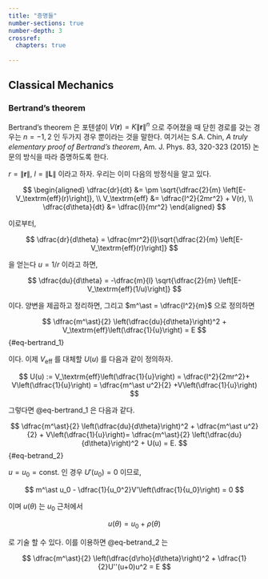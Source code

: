 ```yaml
---
title: "증명들"
number-sections: true
number-depth: 3
crossref:
  chapters: true
  
---
```


## Classical Mechanics

### Bertrand's theorem {#sec-Bertrand_theorem}

Bertrand's theorem 은 포텐셜이 $V(\boldsymbol{r}) =  K\|\boldsymbol{r}\|^n$ 으로 주어졌을 때 닫힌 경로를 갖는 경우는 $n=-1,\,2$ 인 두가지 경우 뿐이라는 것을 말한다. 여기서는 S.A. Chin, *A truly elementary proof of Bertrand’s theorem*, Am. J. Phys. 83, 320-323 (2015) 논문의 방식을 따라 증명하도록 한다.

$r=\|\boldsymbol{r}\|$, $l = \|\boldsymbol{L}\|$ 이라고 하자. 우리는 이미 다음의 방정식을 알고 있다.

$$
\begin{aligned}
\dfrac{dr}{dt} &= \pm \sqrt{\dfrac{2}{m} \left[E-V_\textrm{eff}(r)\right]}, \\
V_\textrm{eff} &= \dfrac{l^2}{2mr^2} + V(r), \\
\dfrac{d\theta}{dt} &= \dfrac{l}{mr^2}
\end{aligned}
$$

이로부터,

$$
\dfrac{dr}{d\theta} =  \dfrac{mr^2}{l}\sqrt{\dfrac{2}{m} \left[E-V_\textrm{eff}(r)\right]}
$$

을 얻는다 $u=1/r$ 이라고 하면, 

$$
\dfrac{du}{d\theta} = -\dfrac{m}{l} \sqrt{\dfrac{2}{m} \left[E-V_\textrm{eff}(1/u)\right]}
$$

이다. 양변을 제곱하고 정리하면, 그리고 $m^\ast = \dfrac{l^2}{m}$ 으로 정의하면

$$
\dfrac{m^\ast}{2} \left(\dfrac{du}{d\theta}\right)^2 + V_\textrm{eff}\left(\dfrac{1}{u}\right) = E
$$ {#eq-bertrand_1}

이다. 이제 $V_\textrm{eff}$ 를 대체할 $U(u)$ 를 다음과 같이 정의하자.

$$
U(u) := V_\textrm{eff}\left(\dfrac{1}{u}\right) = \dfrac{l^2}{2mr^2}+ V\left(\dfrac{1}{u}\right) = \dfrac{m^\ast u^2}{2} +V\left(\dfrac{1}{u}\right)
$$

그렇다면 @eq-bertrand_1 은 다음과 같다.

$$
\dfrac{m^\ast}{2} \left(\dfrac{du}{d\theta}\right)^2 + \dfrac{m^\ast u^2}{2} + V\left(\dfrac{1}{u}\right)= \dfrac{m^\ast}{2} \left(\dfrac{du}{d\theta}\right)^2 + U(u) = E.
$$ {#eq-betrand_2}


$u=u_0 = \text{const.}$ 인 경우 $U'(u_0)=0$ 이므로, 

$$
m^\ast u_0 - \dfrac{1}{u_0^2}V'\left(\dfrac{1}{u_0}\right) = 0
$$

이며 $u(\theta)$ 는 $u_0$ 근처에서 

$$
u(\theta) = u_0 + \rho(\theta)
$$ 

로 기술 할 수 있다. 이를 이용하면 @eq-betrand_2 는

$$
\dfrac{m^\ast}{2} \left(\dfrac{d\rho}{d\theta}\right)^2 + \dfrac{1}{2}U''(u+0)u^2 = E
$$